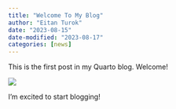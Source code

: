 ```yaml
---
title: "Welcome To My Blog"
author: "Eitan Turok"
date: "2023-08-15"
date-modified: "2023-08-17"
categories: [news]
---
```


This is the first post in my Quarto blog. Welcome!

![](thumbnail.jpg)

I'm excited to start blogging!
